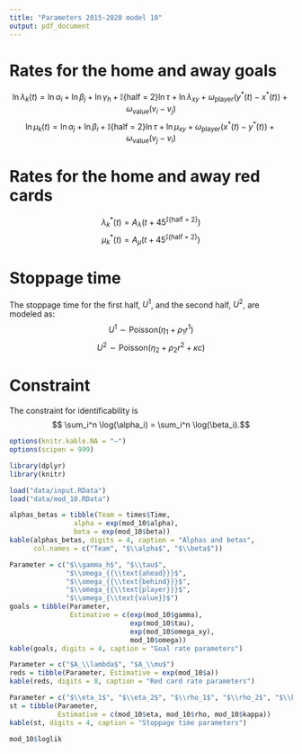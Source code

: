 ```yaml
---
title: "Parameters 2015-2020 model 10"
output: pdf_document
---
```


# Rates for the home and away goals

$$ \ln \lambda_k(t) = \ln \alpha_i + \ln \beta_j +  \ln \gamma_h + \mathbb{I}\{\text{half = 2}\} \ln \tau + \ln \lambda_{xy} + \omega_{\text{player}}(y^*(t)-x^*(t)) + \omega_{\text{value}} (v_i - v_j) $$
$$ \ln \mu_k(t) = \ln \alpha_j + \ln \beta_i + \mathbb{I}\{\text{half = 2}\} \ln \tau + \ln \mu_{xy} + \omega_{{\text{player}}}(x^*(t) - y^*(t)) + \omega_{\text{value}} (v_j - v_i) $$

\begin{itemize}
\item $i$: home team index;
\item $j$: away team index;
\item $\alpha$: attack strength parameter;
\item $1/\beta$: defense strength parameter;
\item $\gamma_h$: home advantage parameter;
\item $\tau$: second half parameter;
\item $x(t)$: the number of goals of the home team until minute t;
\item $y(t)$: the number of goals of the away team until minute t;
\item $x^*(t)$: the number of red cards of the home team until minute t;
\item $y^*(t)$: the number of red cards of the away team until minute t;
\item $v_i$: log of the value of the home team's starting roster in euros;
\item $v_j$: log of the value of the away team's starting roster in euros;
\item $\lambda_{xy} = \begin{cases}
 1, \text{ for $x = y$;}  \\
 \omega_{{\text{ahead}}}, \text{ for $x - y \geq 1$;} \\
 \omega_{{\text{behind}}}, \text{ for $x - y \leq -1$;} \\

\end{cases}$

\item $\mu_{xy} = \begin{cases}
 1, \text{ for $x = y$;}  \\
 \lambda_{{\text{ahead}}}, \text{ for $y - x \geq 1$;} \\
 \lambda_{{\text{behind}}}, \text{ for $y - x \leq -1$;} \\

\end{cases}$

\item $\omega_{{\text{player}}}$: parameter that measure the impact of having extra players on the field;
\item $\omega_{\text{value}}$: parameter that measure the impact of the difference in value of the starting rosters.
\end{itemize}

# Rates for the home and away red cards

$$ \lambda_k^*(t) = A_\lambda  \Big(t+ 45^{\mathbb{I}\{\text{half = 2}\}} \Big)$$
$$ \mu_k^*(t) = A_\mu  \Big(t+ 45^{\mathbb{I}\{\text{half = 2}\}} \Big)$$

# Stoppage time

The stoppage time for the first half, $U^1$, and the second half, $U^2$, are modeled as:
$$ U^1 \sim \text{Poisson} (\eta_1 + \rho_1 r^1 )$$
$$ U^2 \sim \text{Poisson} (\eta_2 + \rho_2 r^2 + \kappa c)$$
\begin{itemize}
\item $r^t$ is the amount of red cards received in half $t$ until minute 45;
\item $c = \begin{cases}
 1, \text{ if $|x - y| \leq 1$ at minute 45 of the second half;}  \\
 0, \text{ otherwise.}
\end{cases}$
\end{itemize}

# Constraint
The constraint for identificability is
$$ \sum_i^n \log(\alpha_i) = \sum_i^n \log(\beta_i).$$
```r
options(knitr.kable.NA = "–")
options(scipen = 999)

library(dplyr)
library(knitr)

load("data/input.RData")
load("data/mod_10.RData")
```

```r
alphas_betas = tibble(Team = times$Time,
                alpha = exp(mod_10$alpha),
                beta = exp(mod_10$beta))
kable(alphas_betas, digits = 4, caption = "Alphas and betas", 
      col.names = c("Team", "$\\alpha$", "$\\beta$"))
```

```r
Parameter = c("$\\gamma_h$", "$\\tau$", 
              "$\\omega_{{\\text{ahead}}}$",
              "$\\omega_{{\\text{behind}}}$",
              "$\\omega_{{\\text{player}}}$",
              "$\\omega_{\\text{value}}$")
goals = tibble(Parameter, 
               Estimative = c(exp(mod_10$gamma), 
                              exp(mod_10$tau),
                              exp(mod_10$omega_xy),
                              mod_10$omega))
kable(goals, digits = 4, caption = "Goal rate parameters")
```

```r
Parameter = c("$A_\\lambda$", "$A_\\mu$")
reds = tibble(Parameter, Estimative = exp(mod_10$a))
kable(reds, digits = 8, caption = "Red card rate parameters")
```

```r
Parameter = c("$\\eta_1$", "$\\eta_2$", "$\\rho_1$", "$\\rho_2$", "$\\kappa$")
st = tibble(Parameter, 
            Estimative = c(mod_10$eta, mod_10$rho, mod_10$kappa))
kable(st, digits = 4, caption = "Stoppage time parameters")
```

```r
mod_10$loglik
```

